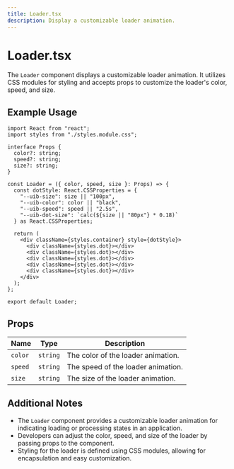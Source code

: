 ```yaml
---
title: Loader.tsx
description: Display a customizable loader animation.
---
```


# Loader.tsx

The `Loader` component displays a customizable loader animation. It utilizes CSS modules for styling and accepts props to customize the loader's color, speed, and size.

## Example Usage

```tsx
import React from "react";
import styles from "./styles.module.css";

interface Props {
  color?: string;
  speed?: string;
  size?: string;
}

const Loader = ({ color, speed, size }: Props) => {
  const dotStyle: React.CSSProperties = {
    "--uib-size": size || "100px",
    "--uib-color": color || "black",
    "--uib-speed": speed || "2.5s",
    "--uib-dot-size": `calc(${size || "80px"} * 0.18)`
  } as React.CSSProperties;

  return (
    <div className={styles.container} style={dotStyle}>
      <div className={styles.dot}></div>
      <div className={styles.dot}></div>
      <div className={styles.dot}></div>
      <div className={styles.dot}></div>
      <div className={styles.dot}></div>
    </div>
  );
};

export default Loader;
```

## Props

| Name      | Type     | Description                               |
|-----------|----------|-------------------------------------------|
| `color`   | `string` | The color of the loader animation.        |
| `speed`   | `string` | The speed of the loader animation.        |
| `size`    | `string` | The size of the loader animation.         |

## Additional Notes

- The `Loader` component provides a customizable loader animation for indicating loading or processing states in an application.
- Developers can adjust the color, speed, and size of the loader by passing props to the component.
- Styling for the loader is defined using CSS modules, allowing for encapsulation and easy customization.
